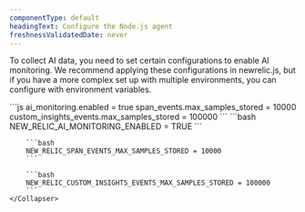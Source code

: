 ```yaml
---
componentType: default
headingText: Configure the Node.js agent
freshnessValidatedDate: never
---
```


To collect AI data, you need to set certain configurations to enable AI monitoring. We recommend applying these configurations in newrelic.js, but if you have a more complex set up with multiple environments, you can configure with environment variables.

<CollapserGroup>
    <Collapser
        id="config-file"
        title="Configure through newrelic.js"
    >
        ```js
        ai_monitoring.enabled = true
        span_events.max_samples_stored = 10000
        custom_insights_events.max_samples_stored = 100000
        ```
    </Collapser>
    <Collapser
        id="environment-variables"
        title="Configure with environment variables"
    >
        ```bash
        NEW_RELIC_AI_MONITORING_ENABLED = TRUE
        ```

        ```bash
        NEW_RELIC_SPAN_EVENTS_MAX_SAMPLES_STORED = 10000
        ```

        ```bash
        NEW_RELIC_CUSTOM_INSIGHTS_EVENTS_MAX_SAMPLES_STORED = 100000
        ```
    </Collapser>
</CollapserGroup>
